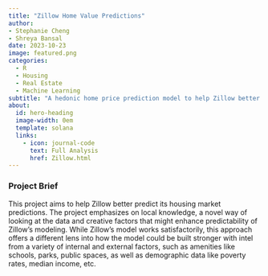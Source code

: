 ```yaml
---
title: "Zillow Home Value Predictions"
author: 
- Stephanie Cheng
- Shreya Bansal
date: 2023-10-23
image: featured.png
categories:
  - R
  - Housing
  - Real Estate
  - Machine Learning
subtitle: "A hedonic home price prediction model to help Zillow better predict housing value"
about:
  id: hero-heading
  image-width: 0em
  template: solana
  links:
    - icon: journal-code
      text: Full Analysis
      href: Zillow.html
---
```


### Project Brief

This project aims to help Zillow better predict its housing market predictions. The project emphasizes on local knowledge, a novel way of looking at the data and creative factors that might enhance predictability of Zillow’s modeling. While Zillow's model works satisfactorily, this approach offers a different lens into how the model could be built stronger with intel from a variety of internal and external factors, such as amenities like schools, parks, public spaces, as well as demographic data like poverty rates, median income, etc.

